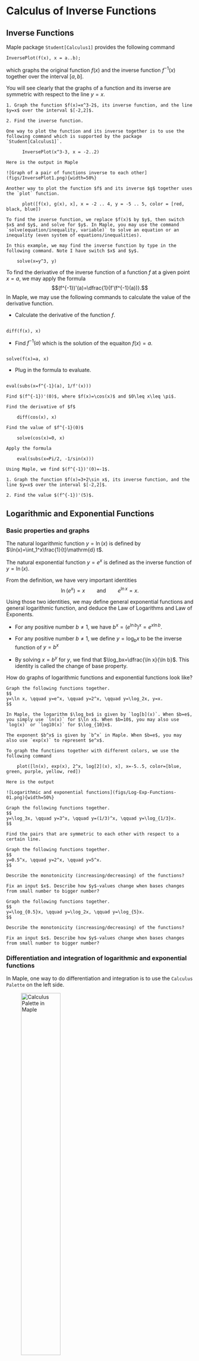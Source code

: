 # Calculus of Inverse Functions

## Inverse Functions

Maple package `Student[Calculus1]` provides the following command

```maple
InversePlot(f(x), x = a..b);
```

which graphs the original function $f(x)$ and the inverse function $f^{-1}(x)$ together over the interval $[a, b]$.

You will see clearly that the graphs of a function and its inverse are symmetric with respect to the line $y=x$.

```example
  
1. Graph the function $f(x)=x^3-2$, its inverse function, and the line $y=x$ over the interval $[-2,2]$.

2. Find the inverse function.

```

```solution

One way to plot the function and its inverse together is to use the following command which is supported by the package `Student[Calculus1]`.

      InversePlot(x^3-3, x = -2..2)

Here is the output in Maple

![Graph of a pair of functions inverse to each other](figs/InversePlot1.png){width=50%}

Another way to plot the function $f$ and its inverse $g$ together uses the `plot` function.

      plot([f(x), g(x), x], x = -2 .. 4, y = -5 .. 5, color = [red, black, blue])

To find the inverse function, we replace $f(x)$ by $y$, then switch $x$ and $y$, and solve for $y$. In Maple, you may use the command `solve(equation/inequality, variable)` to solve an equation or an inequality (even system of equations/inequalities).

In this example, we may find the inverse function by type in the following command. Note I have switch $x$ and $y$.

    solve(x=y^3, y)

```

To find the derivative of the inverse function of a function $f$ at a given point $x=a$, we may apply the formula
$$(f^{-1})'(a)=\dfrac{1}{f'(f^{-1}(a))}.$$
In Maple, we may use the following commands to calculate the value of the derivative function.

- Calculate the derivative of the function $f$.

```maple

diff(f(x), x)

```

- Find $f^{-1}(a)$ which is the solution of the equaiton $f(x)=a$.

```maple

solve(f(x)=a, x)

```

- Plug in the formula to evaluate.

```maple

eval(subs(x=f^{-1}(a), 1/f'(x)))

```

```example

Find $(f^{-1})'(0)$, where $f(x)=\cos(x)$ and $0\leq x\leq \pi$.

```

```solution

Find the derivative of $f$
  
    diff(cos(x), x)

Find the value of $f^{-1}(0)$
  
    solve(cos(x)=0, x)

Apply the formula

    eval(subs(x=Pi/2, -1/sin(x)))

Using Maple, we find $(f^{-1})'(0)=-1$.

```

```exercise

1. Graph the function $f(x)=3+2\sin x$, its inverse function, and the line $y=x$ over the interval $[-2,2]$.

2. Find the value $(f^{-1})'(5)$.

```

## Logarithmic and Exponential Functions

### Basic properties and graphs

The natural logarithmic function $y=\ln(x)$ is defined by $\ln(x)=\int_1^x\frac{1}{t}\mathrm{d} t$.

The natural exponential function $y=e^x$ is defined as the inverse function of $y=\ln(x)$.

From the definition, we have very important identities
$$
\ln(e^x)=x\qquad \text{and}\qquad e^{\ln x}=x.
$$

Using those two identities, we may define general exponential functions and general logarithmic function, and deduce the Law of Logarithms and Law of Exponents.

- For any positive number $b\ne 1$, we have $b^x=(e^{\ln b})^x=e^{x\ln b}$.

- For any positive number $b\ne 1$, we define $y=\log_bx$ to be the inverse function of $y=b^x$

- By solving $x=b^y$ for $y$, we find that $\log_bx=\dfrac{\ln x}{\ln b}$. This identity is called the change of base property.

How do graphs of logarithmic functions and exponential functions look like?

```example

Graph the following functions together.
$$
y=\ln x, \qquad y=e^x, \qquad y=2^x, \qquad y=\log_2x, y=x.
$$

```

```solution

In Maple, the logarithm $\log_bx$ is given by `log[b](x)`. When $b=e$, you simply use `ln(x)` for $\ln x$. When $b=10$, you may also use `log(x)` or `log10(x)` for $\log_{10}x$.

The exponent $b^x$ is given by `b^x` in Maple. When $b=e$, you may also use `exp(x)` to represent $e^x$.

To graph the functions together with different colors, we use the following command

    plot([ln(x), exp(x), 2^x, log[2](x), x], x=-5..5, color=[blue, green, purple, yellow, red])

Here is the output

![Logarithmic and exponential functions](figs/Log-Exp-Functions-01.png){width=50%}

```

```exercise

Graph the following functions together.
$$
y=\log_3x, \qquad y=3^x, \qquad y=(1/3)^x, \qquad y=\log_{1/3}x.
$$

Find the pairs that are symmetric to each other with respect to a certain line.

```

```exercise

Graph the following functions together.
$$
y=0.5^x, \qquad y=2^x, \qquad y=5^x.
$$

Describe the monotonicity (increasing/decreasing) of the functions?

Fix an input $x$. Describe how $y$-values change when bases changes from small number to bigger number?

```

```exercise

Graph the following functions together.
$$
y=\log_{0.5}x, \qquad y=\log_2x, \qquad y=\log_{5}x.
$$

Describe the monotonicity (increasing/decreasing) of the functions?

Fix an input $x$. Describe how $y$-values change when bases changes from small number to bigger number?

```

### Differentiation and integration of logarithmic and exponential functions

In Maple, one way to do differentiation and integration is to use the `Calculus Palette` on the left side.

![Calculus Palette in Maple](figs/Calculus-Palette.png){width=50%}

The other way is to use the commands `diff(f(x), x)` , `int(f(x), x)`, and `int(f(x), x=a..b)`.

Supported by the `Student[Calculus1]` package, Maple also provides the tutor commands `DiffTutor()` and `IntTutor()` which can show step-by-step solution of differentiation and integration.

Note you may also access tutor commands from the `Start` page (click the home button in the toolbar and look for Calculus).

```example

Find $y'$, where $y=\ln \left(x^{3}+5x+1\right)$.

```

```solution

Using `diff`:

    diff(ln(x^3+5*x+1), x)

We get
$$
y'=\dfrac{3x^{2}+5}{x^{3}+5 x+1}.
$$

Type in (assume that `with(Student[Calculus1])` was run)

    DiffTutor(ln(x^3+5*x+1), x)

and hit enter you will see

![DiffTutor Example](figs/DiffTutor-ex.png){width=50%}

By click `Next Step` or `All Steps` you will see detailed solution with rules used.

```

```example

Evaluate the integral
$$
\int\dfrac{e^x-1}{e^x+1}\mathrm{d} x.
$$

```

```solution

Using `int`:

    int((exp(x)-1)/(exp(x)+1), x)

We get
$$
\int\dfrac{e^x-1}{e^x+1}\mathrm{d} x=2 \ln \left(\mathrm{e}^{x}+1\right)- x+C.
$$

Type in (assume that `with(Student[Calculus1])` was run)

    IntTutor((exp(x)-1)/(exp(x)+1), x)

and hit enter you will see

![IntTutor Example](figs/IntTutor-ex.png){width=50%}

By click `Next Step` or `All Steps` you will see detailed solution with rules used.

```

```exercise

Find the derivative $\frac{\mathrm{d} y}{\mathrm{d} x}$, where $y=\ln|\cos x|$

```

```exercise

Find the derivative $\frac{\mathrm{d} y}{\mathrm{d} x}$, where $y=x^{\cos x}$

```

```exercise

Evaluate the integral
$$
\int \frac{\left(e^{4x}+e^{2x}\right)}{e^{3x}} d x
$$

```

```exercise

Evaluate the integral
$$
\int 2^{3x} d x
$$

```

## Solve differential equations

In Maple, you may solve the equation $y'(x)=k y(x) + c$ (which is called an ODE) using the command `dsolve({ics, eq})`, where `ics` stands for initial condition $y(0)=c$ and `eq` stands for the differential equation. Without the `ics`, `dsolve` will provide a general solution.

```example
Find the function $f(x)$ which satisfies the differential equation $f'(x)=k f(x)$ with $f(0)=5$ and $f(2)=3$.

```

```solution

Use the following command

    dsolve({f(0)=5, f'(x)=k f(x)})

we get $f(x)=5e^{kx}$.

To find $k$, we solve the equation $3=5e^{2k}$ by

    solve(3=5*e^(2*k), k)

which shows that $k=\frac{\ln3-\ln5}{2}\approx -0.255$.
Here we use `evalf(%)` (% represents the previous result) to get the approximation.

So the function $f$ is given by
$$
f(x)=5e^{\frac{x(\ln3-\ln5)}{2}}\approx 5e^{-0.255x}.
$$

```

```exercise

Find the function $y$ which satisfies the  differential equation $y'(x)=k y(x)$ with $y(0)=2$ and $y(5)=11$.

```

## Inverse Trigonometric Functions

### Domains and Ranges

To define the inverse function, the original function must be a one-to-one function.
For a trigonometric function, we have to restrict the function over a specific domain to ensure that the function is one-to-one.
For simplicity, we pick domains near the origin for trigonometric functions. To be more precise, we consider the following trigonometric functions:
$$
y=\sin x,\quad -\pi/2\leq x\leq \pi/2 ~~\text{and}~ -1\leq y\leq 1;
$$

$$
y=\cos x,\quad 0\leq x\leq \pi ~~\text{and}~ -1\leq y\leq 1;
$$

$$
y=\tan x,\quad -\pi/2< x< \pi/2 ~~\text{and}~ -\infty<y<\infty.
$$

Their inverse functions are

$$
y=\arcsin x,\quad -\pi/2\leq y\leq \pi/2 ~~\text{and}~ -1\leq x\leq 1;
$$

$$
y=\arccos x,\quad 0\leq y\leq \pi ~~\text{and}~ -1\leq x\leq 1;
$$

$$
y=\arctan x,\quad -\pi/2< y< \pi/2 ~~\text{and}~ -\infty< x<\infty.
$$

To see the graphs of the functions, we may use the `plot(f(x), x = a..b, opts)` command. Or, to graph $f$, $f^{-1}$ and $y=x$ together, we may also use the command `InversePlot(f(x), x = a..b, opts)` supported by the package `Student[Calculus1]`.

```example

Graph the following functions together.
$$
y=\tan x, \qquad y=\arctan x, \qquad y=x.
$$

```

```solution

    #load the package ``Student[Calculus1]".
    with(Student[Calculus1])
    #plot the functions
    InversePlot(tan(x),x=-Pi/2..Pi/2)

Here is the output

![Tangent and arctangent functions](figs/InversePlot_tanx.png){width=50%}

```

```exercise

Graph the following functions together over an appropriate domain.
$$
y=\cot x, \qquad y=\mathrm{arccot} x, \qquad y=x.
$$

What's the domain and range of $y=\mathrm{arccot} x$?

```

### Differentiation and integration of inverse trigonometric functions

In the section {#Differentiation and integration of logarithmic and exponential functions}, we learned to how use Maple to learn differentiation and integration.

Now let find derivatives and integrals of some inverse trigonometric functions.

```example

Find $y'$, where $y=\mathrm{arccot} x$.

```

```solution

Surely, we may use `diff` or `DiffTutor` to find the derivative.

Here let's me introduce to you another command `implicitdiff`.

We've learned that (see {#Inverse Functions}) to find the inverse function, we switch $x$ and $y$ and then solve for $y$. When finding the derivative, we don't have to solve for $y$ instead, we want $y'$ which is implicitly defined by an equation. In this case, we have $x=\mathrm{arccot}y$.

Enter the following commands in Maple, you will find $y'=-\frac{1}{x^2+1}$.

    implicitdiff(x=cot(y), y, x)
    subs(cot(y) = x, %)

where `%` is a ditto operator that allows you to refer to a previously computed result in Maple.

```

```exercise

Find the derivative of $y=\mathrm{arcsec} x$

```

```exercise

Find the derivative of $y=\mathrm{arccsc} x$

```

For integrals of inverse trigonometric function, you may need the method of integration by parts.

Use `DiffTutor` to find antiderivatives of inverse trigonometric functions.

```exercise

Evaluate the integral
$$
\int \arcsin x \mathrm{d} x
$$

```

```exercise

Evaluate the integral
$$
\int \arctan x \mathrm{d} x
$$

```

```exercise

Evaluate the integral
$$
\int \mathrm{sec} x \mathrm{d} x
$$

```

## L'Hospital's Rule

In Maple, supported by the package, `Student[Calculus1]`, the command `LimitTutor` can show step-by-step solutions of evaluating limits.

```example

Evaluate the limit
$$
\lim\limits_{x\to \infty}(1+x)^{1/\ln(x)}
$$

```

```solution

    # load the package Student[Calculus1].
    with(Student[Calculus1])
    #Find the limit step-by-step using LimitTutor
    LimitTutor((1+x)^(1/ln(x)), x = infinity)

```

```exercise

Estimate the limit
$$
\lim\limits_{x\to 1}\frac{x^2-2x+1}{x^2-x}
$$
by graphing and verify your estimation.

```

```exercise

Evaluate the limit
$$
\lim\limits_{x\to \infty} x-\ln(x).
$$

```

```exercise

Evaluate the limit
$$
\lim\limits_{x\to \infty} x\tan(\frac1x).
$$

```
